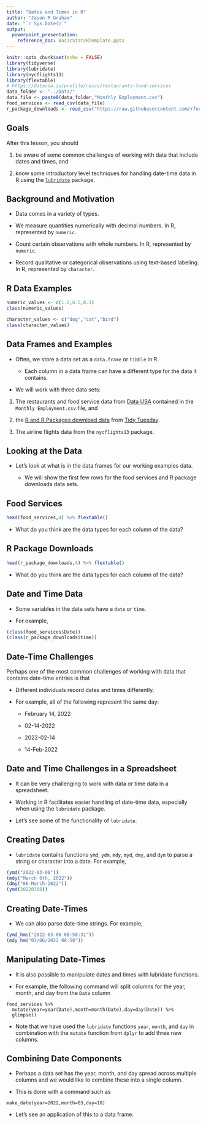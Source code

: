 ```yaml
---
title: "Dates and Times in R"
author: "Jason M Graham"
date: "`r Sys.Date()`"
output: 
  powerpoint_presentation:
    reference_doc: BasicStatsRTemplate.pptx
---
```


```r
knitr::opts_chunk$set(echo = FALSE)
library(tidyverse)
library(lubridate)
library(nycflights13)
library(flextable)
# https://datausa.io/profile/naics/restaurants-food-services
data_folder <- "../Data/"
data_file <- paste0(data_folder,"Monthly Employment.csv")
food_services <- read_csv(data_file)
r_package_downloads <- read_csv("https://raw.githubusercontent.com/rfordatascience/tidytuesday/master/data/2018/2018-10-30/r-downloads.csv")
```

## Goals

After this lesson, you should

1) be aware of some common challenges of working with data that include dates and times, and

2) know some introductory level techniques for handling date-time data in R using the [`lubridate`](https://lubridate.tidyverse.org/) package.

## Background and Motivation 

- Data comes in a variety of types.

- We measure quantities numerically with decimal numbers. In R, represented by `numeric`.

- Count certain observations with whole numbers. In R, represented by `numeric`.

- Record qualitative or categorical observations using text-based labeling. In R, represented by `character`.

## R Data Examples

```r
numeric_values <- c(1.2,6.5,8.1)
class(numeric_values)
```

```r
character_values <- c("dog","cat","bird")
class(character_values)
```

## Data Frames and Examples

- Often, we store a data set as a `data.frame` or `tibble` in R.

  - Each column in a data frame can have a different type for the data it contains.
  
- We will work with three data sets:

1) The restaurants and food service data from [Data USA](https://datausa.io/) contained in the `Monthly Employment.csv` file, and

2) the [R and R Packages download data](https://github.com/rfordatascience/tidytuesday/tree/master/data/2018/2018-10-30) from [Tidy Tuesday](https://github.com/rfordatascience/tidytuesday).

3) The airline flights data from the `nycflights13` package. 

## Looking at the Data

- Let's look at what is in the data frames for our working examples data.

  - We will show the first few rows for the food services and R package downloads data sets. 
  
## Food Services

```r
head(food_services,4) %>% flextable()
```

- What do you think are the data types for each column of the data? 

## R Package Downloads

```r
head(r_package_downloads,4) %>% flextable()
```

- What do you think are the data types for each column of the data?

## Date and Time Data

- Some variables in the data sets have a `date` or `time`. 

- For example,

```r
(class(food_services$Date))
(class(r_package_downloads$time))
```

## Date-Time Challenges

Perhaps one of the most common challenges of working with data that contains date-time entries is that 

- Different individuals record dates and times differently. 

- For example, all of the following represent the same day:

  * February 14, 2022

  * 02-14-2022

  * 2022-02-14

  * 14-Feb-2022


## Date and Time Challenges in a Spreadsheet

- It can be very challenging to work with data or time data in a spreadsheet.

- Working in R facilitates easier handling of date-time data, especially when using the `lubridate` package.  

- Let's see some of the functionality of `lubridate`. 

## Creating Dates

- `lubridate` contains functions `ymd`, `ydm`, `mdy`, `myd`, `dmy`, and `dym` to parse a string or character into a date. For example,

```r
(ymd("2022-03-06"))
(mdy("March 6th, 2022"))
(dmy("06-March-2022"))
(ymd(20220306))
```


## Creating Date-Times

- We can also parse date-time strings. For example, 

```r
(ymd_hms("2022-03-06 08:58:31"))
(mdy_hm("03/06/2022 08:58"))
```

## Manipulating Date-Times

- It is also possible to manipulate dates and times with lubridate functions. 

- For example, the following command will split columns for the year, month, and day from the `Date` column

```
food_services %>% 
  mutate(year=year(Date),month=month(Date),day=day(Date)) %>%
  glimpse()
```

- Note that we have used the `lubridate` functions `year`, `month`, and `day` in combination with the `mutate` function from `dplyr` to add three new columns.

## Combining Date Components

- Perhaps a data set has the year, month, and day spread across multiple columns and we would like to combine these into a single column. 

- This is done with a command such as 

```
make_date(year=2022,month=03,day=10)
```

- Let's see an application of this to a data frame. 


